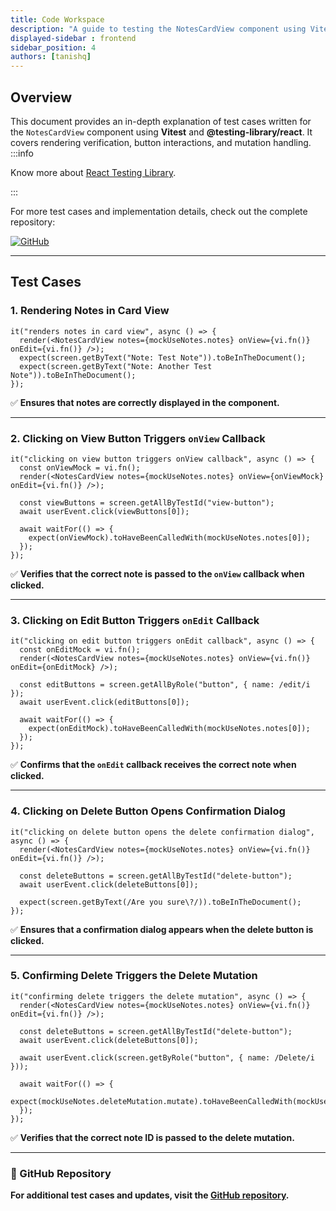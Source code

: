 ```yaml
---
title: Code Workspace
description: "A guide to testing the NotesCardView component using Vitest and @testing-library/react."
displayed-sidebar : frontend
sidebar_position: 4
authors: [tanishq]
---
```


## Overview

This document provides an in-depth explanation of test cases written for the `NotesCardView` component using **Vitest** and **@testing-library/react**. It covers rendering verification, button interactions, and mutation handling.
:::info

Know more about [React Testing Library](/docs/frontend/3.%20React-Testing-Library/general-overview.md).

:::

For more test cases and implementation details, check out the complete repository:

[![GitHub](https://img.shields.io/badge/View%20on-GitHub-blue?logo=github)](https://github.com/tanishq-cloud/Notty)

---

## Test Cases

### 1. Rendering Notes in Card View

```tsx
it("renders notes in card view", async () => {
  render(<NotesCardView notes={mockUseNotes.notes} onView={vi.fn()} onEdit={vi.fn()} />);
  expect(screen.getByText("Note: Test Note")).toBeInTheDocument();
  expect(screen.getByText("Note: Another Test Note")).toBeInTheDocument();
});
```

✅ **Ensures that notes are correctly displayed in the component.**

---

### 2. Clicking on View Button Triggers `onView` Callback

```tsx
it("clicking on view button triggers onView callback", async () => {
  const onViewMock = vi.fn();
  render(<NotesCardView notes={mockUseNotes.notes} onView={onViewMock} onEdit={vi.fn()} />);

  const viewButtons = screen.getAllByTestId("view-button");
  await userEvent.click(viewButtons[0]);

  await waitFor(() => {
    expect(onViewMock).toHaveBeenCalledWith(mockUseNotes.notes[0]);
  });
});
```

✅ **Verifies that the correct note is passed to the `onView` callback when clicked.**

---

### 3. Clicking on Edit Button Triggers `onEdit` Callback

```tsx
it("clicking on edit button triggers onEdit callback", async () => {
  const onEditMock = vi.fn();
  render(<NotesCardView notes={mockUseNotes.notes} onView={vi.fn()} onEdit={onEditMock} />);

  const editButtons = screen.getAllByRole("button", { name: /edit/i });
  await userEvent.click(editButtons[0]);

  await waitFor(() => {
    expect(onEditMock).toHaveBeenCalledWith(mockUseNotes.notes[0]);
  });
});
```

✅ **Confirms that the `onEdit` callback receives the correct note when clicked.**

---

### 4. Clicking on Delete Button Opens Confirmation Dialog

```tsx
it("clicking on delete button opens the delete confirmation dialog", async () => {
  render(<NotesCardView notes={mockUseNotes.notes} onView={vi.fn()} onEdit={vi.fn()} />);

  const deleteButtons = screen.getAllByTestId("delete-button");
  await userEvent.click(deleteButtons[0]);

  expect(screen.getByText(/Are you sure\?/)).toBeInTheDocument();
});
```

✅ **Ensures that a confirmation dialog appears when the delete button is clicked.**

---

### 5. Confirming Delete Triggers the Delete Mutation

```tsx
it("confirming delete triggers the delete mutation", async () => {
  render(<NotesCardView notes={mockUseNotes.notes} onView={vi.fn()} onEdit={vi.fn()} />);

  const deleteButtons = screen.getAllByTestId("delete-button");
  await userEvent.click(deleteButtons[0]);
  
  await userEvent.click(screen.getByRole("button", { name: /Delete/i }));

  await waitFor(() => {
    expect(mockUseNotes.deleteMutation.mutate).toHaveBeenCalledWith(mockUseNotes.notes[0].note_id);
  });
});
```

✅ **Verifies that the correct note ID is passed to the delete mutation.**

---

### 📌 GitHub Repository
**For additional test cases and updates, visit the [GitHub repository](https://github.com/tanishq-cloud/Notty).**

